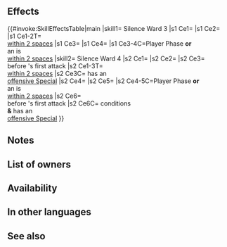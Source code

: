 {{Passive
|name=Silence Ward
|type=C
|exclusive=0
|canUseWeapon={{WeaponList|Magic,Colorless Staff}}
|canUseMove={{MoveList|Infantry,Armored,Flying}}
|properties=random_owner
|1name=Silence Ward 1
|1tagid=SID_サイレスガード1
|1effect=For allies within 2 spaces of unit, grants Atk/Res+1 and neutralizes effects that prevent ally's counterattacks during combat.<br><br>If unit initiates combat or is within 2 spaces of an ally, grants Atk/Res+1 to unit and neutralizes effects that prevent unit's counterattacks during combat.
|1cost=60
|1required=-
|1promotionTier=1
|1promotionRarity=4
|2name=Silence Ward 2
|2tagid=SID_サイレスガード2
|2effect=For allies within 2 spaces of unit, grants Atk/Res+2 and neutralizes effects that prevent ally's counterattacks during combat.<br><br>If unit initiates combat or is within 2 spaces of an ally, grants Atk/Res+2 to unit and neutralizes effects that prevent unit's counterattacks during combat.
|2cost=120
|2promotionTier=1
|2promotionRarity=5
|3name=Silence Ward 3
|3tagid=SID_サイレスガード3
|3effect=For allies within 2 spaces of unit, grants Atk/Res+3 and neutralizes effects that prevent ally's counterattacks during combat.<br><br>If unit initiates combat or is within 2 spaces of an ally, grants Atk/Res+3 to unit and neutralizes effects that prevent unit's counterattacks during combat.
|3cost=240
|3next=-
|4name=Silence Ward 4
|4tagid=SID_サイレスガード4
|4effect=For allies within 2 spaces of unit, grants Atk/Res+4 and neutralizes effects that prevent ally's counterattacks during combat, and also, if ally's attack can trigger ally's Special, grants Special cooldown count-1 to ally before ally's first attack during combat.<br><br>If unit initiates combat or is within 2 spaces of an ally, grants Atk/Res+4 to unit and neutralizes effects that prevent unit's counterattacks during combat, and also, if unit's attack can trigger unit's Special, grants Special cooldown count-1 to unit before unit's first attack during combat.
|4cost=300
}}
==Effects==
{{#invoke:SkillEffectsTable|main
|skill1={{Si|Silence Ward 3}} Silence Ward 3
|s1 Ce1={{Eft|Temporary buffs|Atk/Res|3}}
|s1 Ce2={{Eft|Neutralize Prevent Counter}}
|s1 Ce1-2T={{Tgt|Allies}}<br>[[within 2 spaces]]
|s1 Ce3={{Eft|Temporary buffs|Atk/Res|3}}
|s1 Ce4={{Eft|Neutralize Prevent Counter}}
|s1 Ce3-4C=Player Phase '''or'''<br>an {{Tgt|Ally}} is<br>[[within 2 spaces]]
|skill2={{Si|Silence Ward 4}} Silence Ward 4
|s2 Ce1={{Eft|Temporary buffs|Atk/Res|4}}
|s2 Ce2={{Eft|Neutralize Prevent Counter}}
|s2 Ce3={{Eft|Reduce Cooldown|1}}<br>before {{Tgt|Ally}}'s first attack
|s2 Ce1-3T={{Tgt|Allies}}<br>[[within 2 spaces]]
|s2 Ce3C={{Tgt|Ally}} has an<br>[[offensive Special]]
|s2 Ce4={{Eft|Temporary buffs|Atk/Res|4}}
|s2 Ce5={{Eft|Neutralize Prevent Counter}}
|s2 Ce4-5C=Player Phase '''or'''<br>an {{Tgt|Ally}} is<br>[[within 2 spaces]]
|s2 Ce6={{Eft|Reduce Cooldown|1}}<br>before {{Tgt|Unit}}'s first attack
|s2 Ce6C={{Eft|Temporary buffs|Atk/Res|4}} conditions<br>'''&''' {{Tgt|Unit}} has an<br>[[offensive Special]]
}}
==Notes==
{{Temporary buffs}}
{{Prevent counter neutralization}}
{{AlliesCombatEffect|temporary buffs and prevent counter neutralization effects}}
{{IfUnitInitiates}}
{{CombatCooldownCount|-1|name=Silence Ward 4}}
{{AlliesCombatEffect|special cooldown count-1|name=Silence Ward 4}}
==List of owners==
{{Skill Hero List}}
==Availability==
{{PassiveFocusList}}
{{PassiveDistributionList}}
{{PassiveCombatManualList}}
==In other languages==
{{OtherLanguages
|japanese=
|german=
|spanishEU=
|spanishLA=
|french=
|italian=
|chineseTW=
|portuguese=
}}
==See also==
{{See also skills|cond=(Description LIKE '%that prevent those allies_ counterattacks%' OR Description LIKE '%prevent ally_s counterattack%' OR Description LIKE '%before ally_s first attack%' OR Description LIKE '%before their first attack%') AND Exclusive='1'}}
{{Passives Navbox|C}}
